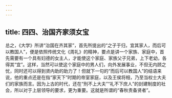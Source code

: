 ```yaml
---
---
---
```

title: 四四、治国齐家须女宝
---




总之，《大学》所讲“治国在齐其家”，首先所提出的“之子于归，宜其家人，而后可以教国人”，便是依照传统文化《周礼》的精神，要点是讲一个家族、家庭中，首先需要有一个具有妇德的女主人，才能使这个家庭、家族父子兄弟，上下老幼，各得其“宜”。这样，当然可以使这个家庭中的男人们，向外发展事业，不但无内顾之忧，同时还可以得到贤内助的助力了！但就下一句的“而后可以教国人”的结语来说，他的重点还是在指“家天下”时期的帝室家庭，以及王侯将相，乃至当权士大夫们的家族而言。因为上古的时代，还在“刑不上大夫”“礼不下庶人”的封建制度的社会，所以对于上层领导的要求，更为重要。这就是所谓的“春秋责备贤者”。